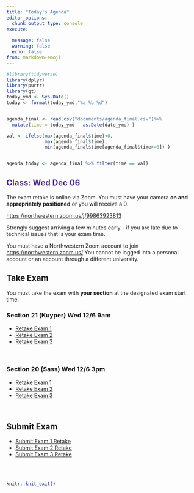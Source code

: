 ```yaml
---
title: "Today's Agenda"
editor_options: 
  chunk_output_type: console
execute:
  
  message: false
  warning: false
  echo: false
from: markdown+emoji
---
```



```r
#library(tidyverse)
library(dplyr)
library(purrr)
library(gt)
today_ymd <- Sys.Date()
today <- format(today_ymd,"%a %b %d")


agenda_final <- read.csv("documents/agenda_final.csv")%>% 
  mutate(time = today_ymd - as.Date(date_ymd) )

val <- ifelse(max(agenda_final$time)<0,
              max(agenda_final$time),
              min(agenda_final$time[agenda_final$time>=0]) )


agenda_today <- agenda_final %>% filter(time == val)

```

## [Class: Wed Dec 06]{style="color: #4E2A84;"}

<!-- ```{r} -->
<!-- agenda_today %>%  -->
<!--   select(callout) %>%  -->
<!--   mutate(callout = ifelse(callout != "", map(paste0({fontawesome::fa('triangle-exclamation')}, callout), glue::glue), "NA")) %>%  -->
<!--   t() %>%  -->
<!--   as.data.frame() %>%  -->
<!--   filter(V1 != "NA") %>%  -->
<!--   gt() %>%  -->
<!--   fmt_markdown(columns = c(V1) )%>% -->
<!--   cols_align(align = "left") %>%  -->
<!--   tab_options(column_labels.hidden = TRUE, -->
<!--               table.align = "left", -->
<!--               table_body.border.top.color = "white", -->
<!--               table_body.border.bottom.color = "white", -->
<!--               table_body.hlines.color = "white", -->
<!--               table.width = pct(100)) -->
<!-- ``` -->


The exam retake is online via Zoom. You must have your camera **on and appropriately positioned** or you will receive a 0.

[https://northwestern.zoom.us/j/99863923813](https://northwestern.zoom.us/j/99863923813)

Strongly suggest arriving a few minutes early - if you are late due to technical issues that is your exam time.

You must have a Northwestern Zoom account to join [https://northwestern.zoom.us/](https://northwestern.zoom.us/)
You cannot be logged into a personal account or an account through a different university.


## Take Exam

You must take the exam with **your section** at the designated exam start time.

### Section 21 (Kuyper) Wed 12/6 9am

- [Retake Exam 1](https://posit.cloud/spaces/321338/content/7199546)
- [Retake Exam 2](https://posit.cloud/spaces/321338/content/7199507)
- [Retake Exam 3](https://posit.cloud/spaces/321338/content/7199524)

<br>

### Section 20 (Sass) Wed 12/6 3pm

- [Retake Exam 1](https://posit.cloud/spaces/321338/content/7199541)
- [Retake Exam 2](https://posit.cloud/spaces/321338/content/7199520)
- [Retake Exam 3](https://posit.cloud/spaces/321338/content/7199532)

<br>

## Submit Exam

- [Submit Exam 1 Retake](https://canvas.northwestern.edu/courses/201484/assignments/1284081?module_item_id=2781435)
- [Submit Exam 2 Retake](https://canvas.northwestern.edu/courses/201484/assignments/1284083?module_item_id=2781436)
- [Submit Exam 3 Retake](https://canvas.northwestern.edu/courses/201484/assignments/1284085?module_item_id=2781437)

<br><br>

```r
knitr::knit_exit()
```
